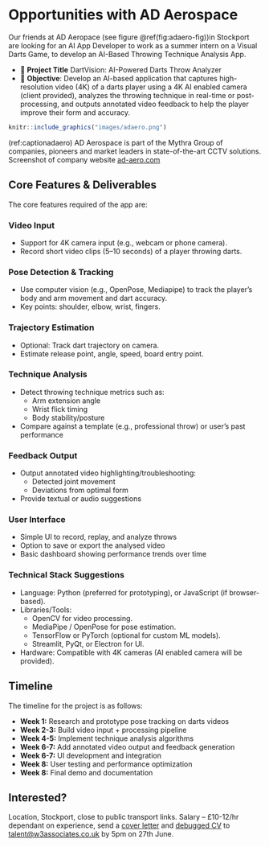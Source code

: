# Opportunities with AD Aerospace {#w3a}

Our friends at AD Aeropace (see figure \@ref(fig:adaero-fig))in Stockport are looking for an AI App Developer to work as a summer intern on a Visual Darts Game, to develop an AI-Based Throwing Technique Analysis App.

* 📌 **Project Title** DartVision: AI-Powered Darts Throw Analyzer
* 🎯 **Objective**: Develop an AI-based application that captures high-resolution video (4K) of a darts player using a 4K AI enabled camera (client provided), analyzes the throwing technique in real-time or post-processing, and outputs annotated video feedback to help the player improve their form and accuracy.


```r
knitr::include_graphics("images/adaero.png")
```

(ref:captionadaero) AD Aerospace is part of the Mythra Group of companies, pioneers and market leaders in state-of-the-art CCTV solutions. Screenshot of company website [ad-aero.com](https://ad-aero.com/) 

##  Core Features & Deliverables

The core features required of the app are: 

### Video Input

* Support for 4K camera input (e.g., webcam or phone camera).
* Record short video clips (5–10 seconds) of a player throwing darts.

### Pose Detection & Tracking

* Use computer vision (e.g., OpenPose, Mediapipe) to track the player’s body and arm movement and dart accuracy.
* Key points: shoulder, elbow, wrist, fingers.

### Trajectory Estimation

* Optional: Track dart trajectory on camera.
* Estimate release point, angle, speed, board entry point.

### Technique Analysis

* Detect throwing technique metrics such as:
    + Arm extension angle
    + Wrist flick timing
    + Body stability/posture
* Compare against a template (e.g., professional throw) or user’s past
performance

### Feedback Output
* Output annotated video highlighting/troubleshooting:
    + Detected joint movement
    + Deviations from optimal form
* Provide textual or audio suggestions

### User Interface

* Simple UI to record, replay, and analyze throws
* Option to save or export the analysed video
* Basic dashboard showing performance trends over time

### Technical Stack Suggestions
* Language: Python (preferred for prototyping), or JavaScript (if browser-based).
* Libraries/Tools:
    +  OpenCV for video processing.
    +  MediaPipe / OpenPose for pose estimation.
    + TensorFlow or PyTorch (optional for custom ML models).
    +  Streamlit, PyQt, or Electron for UI.
* Hardware: Compatible with 4K cameras (AI enabled camera will be provided).

## Timeline

The timeline for the project is as follows:

* **Week 1:** Research and prototype pose tracking on darts videos
* **Week 2-3:** Build video input + processing pipeline
* **Week 4-5:** Implement technique analysis algorithms
* **Week 6-7:** Add annotated video output and feedback generation
* **Week 6-7:** UI development and integration
* **Week 8:** User testing and performance optimization
* **Week 8:** Final demo and documentation


## Interested?

Location, Stockport, close to public transport links. Salary – £10-12/hr dependant on experience, send a [cover letter](https://www.cdyf.me/debugging#covering-letters) and [debugged CV](https://www.cdyf.me/debugging#quick) to [talent@w3associates.co.uk](mailto:talent@w3associates.co.uk) by 5pm on 27th June.